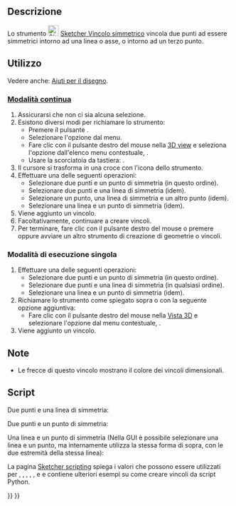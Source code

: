 <languages/>

{{Docnav/it
|[[Sketcher_ConstrainEqual/it|Uguale]]
|[[Sketcher_ConstrainBlock/it|Blocca]]
|[[Sketcher_Workbench/it|Sketcher]]
|IconL=Sketcher_ConstrainEqual.svg
|IconR=Sketcher_ConstrainBlock.svg
|IconC=Workbench_Sketcher.svg
}}

{{GuiCommand/it
|Name=Sketcher ConstrainSymmetric
|Name/it=Sketcher Vincolo simmetrico
|MenuLocation=Schizzo → Vincoli Sketcher → Vincolo simmetrico
|Workbenches=[[Sketcher_Workbench/it|Sketcher]]
|Shortcut={{KEY|S}}
|SeeAlso=
}}

<span id="Description"></span>
==Descrizione== 

Lo strumento [[Image:Sketcher_ConstrainSymmetric.svg|24px]] [[Sketcher_ConstrainSymmetric/it|Sketcher Vincolo simmetrico]] vincola due punti ad essere simmetrici intorno ad una linea o asse, o intorno ad un terzo punto.

<span id="Usage"></span>
==Utilizzo==

Vedere anche: [[Sketcher_Workbench/it#Drawing_aids|Aiuti per il disegno]].

<span id="Continue_mode"></span>
===[[Sketcher_Workbench/it#Continue_modes|Modalità continua]]===

# Assicurarsi che non ci sia alcuna selezione.
# Esistono diversi modi per richiamare lo strumento:
#* Premere il pulsante {{Button|[[Image:Sketcher_ConstrainSymmetric.svg|16px]] [[Sketcher_ConstrainSymmetric/it|Vincolo simmetrico]]}}.
#* Selezionare l'opzione {{MenuCommand|Schizzo → Vincoli Sketcher → [[Image:Sketcher_ConstrainSymmetric.svg|16px]] Vincolo simmetrico}} dal menu.
#* Fare clic con il pulsante destro del mouse nella [[3D_view/it|3D view]] e seleziona l'opzione {{MenuCommand|Vincolo → [[Image:Sketcher_ConstrainSymmetric.svg|16px]] Vincolo simmetrico}} dall'elenco menu contestuale, {{Version/it|1.0}}.
#* Usare la scorciatoia da tastiera: {{KEY|S}}.
# Il cursore si trasforma in una croce con l'icona dello strumento.
# Effettuare una delle seguenti operazioni:
#* Selezionare due punti e un punto di simmetria (in questo ordine).
#* Selezionare due punti e una linea di simmetria (idem).
#* Selezionare un punto, una linea di simmetria e un altro punto (idem).
#* Selezionare una linea e un punto di simmetria (idem).
# Viene aggiunto un vincolo.
# Facoltativamente, continuare a creare vincoli.
# Per terminare, fare clic con il pulsante destro del mouse o premere {{KEY|Esc}} oppure avviare un altro strumento di creazione di geometrie o vincoli.

<span id="Run-once_mode"></span>
===Modalità di esecuzione singola===

# Effettuare una delle seguenti operazioni:
#* Selezionare due punti e un punto di simmetria (in questo ordine).
#* Selezionare due punti e una linea di simmetria (in qualsiasi ordine).
#* Selezionare una linea e un punto di simmetria (idem).
# Richiamare lo strumento come spiegato sopra o con la seguente opzione aggiuntiva:
#* Fare clic con il pulsante destro del mouse nella [[3D_view/it|Vista 3D]] e selezionare l'opzione {{MenuCommand|[[Image:Sketcher_ConstrainSymmetric.svg|16px]] Vincolo simmetrico}} dal menu contestuale, {{Version/it|1.0}}.
# Viene aggiunto un vincolo.

<span id="Notes"></span>
==Note==

* Le frecce di questo vincolo mostrano il colore dei vincoli dimensionali.

<span id="Scripting"></span>
== Script ==

Due punti e una linea di simmetria:

{{Code|code=Sketch.addConstraint(Sketcher.Constraint('Symmetric', Line1, PointOfLine1, Line2, PointOfLine2, SymmetryLine))}}

Due punti e un punto di simmetria:

{{Code|code=Sketch.addConstraint(Sketcher.Constraint('Symmetric', Line1, PointOfLine1, Line2, PointOfLine2, LineS, PointOfLineS))}}

Una linea e un punto di simmetria (Nella GUI è possibile selezionare una linea e un punto, ma internamente utilizza la stessa forma di sopra, con le due estremità della stessa linea):

{{Code|code=Sketch.addConstraint(Sketcher.Constraint('Symmetric', Line, 1, Line, 2, LineS, PointOfLineS))}}

La pagina [[Sketcher_scripting/it|Sketcher scripting]] spiega i valori che possono essere utilizzati per {{incode|Line1}}, {{incode|Line2}}, {{incode|LineS}}, {{incode|Line}}, {{incode|PointOfLine1}}, {{incode|PointOfLine2}} e {{incode|PointOfLineS}} e contiene ulteriori esempi su come creare vincoli da script Python.


{{Docnav/it
|[[Sketcher_ConstrainEqual/it|Uguale]]
|[[Sketcher_ConstrainBlock/it|Blocca]]
|[[Sketcher_Workbench/it|Sketcher]]
|IconL=Sketcher_ConstrainEqual.svg
|IconR=Sketcher_ConstrainBlock.svg
|IconC=Workbench_Sketcher.svg
}}

{{Sketcher_Tools_navi{{#translation:}}}}
{{Userdocnavi{{#translation:}}}}